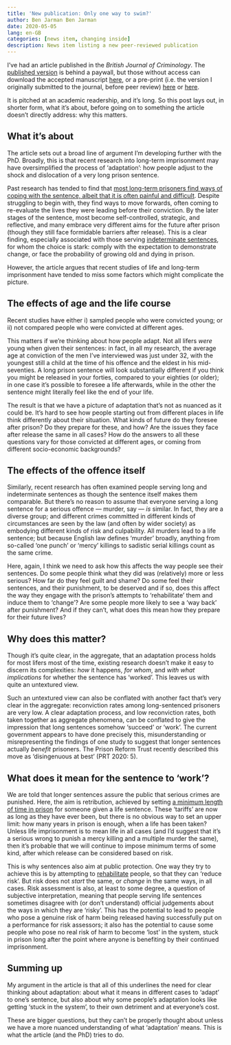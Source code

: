 ```yaml
---
title: 'New publication: Only one way to swim?'
author: Ben Jarman Ben Jarman
date: 2020-05-05
lang: en-GB
categories: [news item, changing inside]
description: News item listing a new peer-reviewed publication
---
```


I've had an article published in the *British Journal of Criminology*. The [published version](https://dx.doi.org/10.1093/bjc/azaa036) is behind a paywall, but those without access can download the accepted manuscript [here](https://changinginside.co.uk/200416-only-one-way-to-swim-accepted-manuscript/), or a pre-print (i.e. the version I originally submitted to the journal, before peer review) [here](https://doi.org/10.31235/osf.io/z4cwa) or [here](https://ssrn.com/abstract=3585421).

It is pitched at an academic readership, and it's long. So this post lays out, in shorter form, what it's about, before going on to something the article doesn't directly address: why this matters.

## What it's about

The article sets out a broad line of argument I'm developing further with the PhD. Broadly, this is that recent research into long-term imprisonment may have oversimplified the process of 'adaptation': how people adjust to the shock and dislocation of a very long prison sentence.

Past research has tended to find that [most long-term prisoners find ways of coping with the sentence, albeit that it is often painful and difficult](https://changinginside.co.uk/reading/notes-how-lifers-adapt-to-imprisonment-1/). Despite struggling to begin with, they find ways to move forwards, often coming to re-evaluate the lives they were leading before their conviction. By the later stages of the sentence, most become self-controlled, strategic, and reflective, and many embrace very different aims for the future after prison (though they still face formidable barriers after release). This is a clear finding, especially associated with those serving [indeterminate sentences](https://changinginside.co.uk/what-is-a-life-sentence/), for whom the choice is stark: comply with the expectation to demonstrate change, or face the probability of growing old and dying in prison.

However, the article argues that recent studies of life and long-term imprisonment have tended to miss some factors which might complicate the picture.

## The effects of age and the life course

Recent studies have either i) sampled people who were convicted young; or ii) not compared people who were convicted at different ages.

This matters if we're thinking about how people adapt. Not all lifers *were* young when given their sentences: in fact, in all my research, the average age at conviction of the men I've interviewed was just under 32, with the youngest still a child at the time of his offence and the eldest in his mid-seventies. A long prison sentence will look substantially different if you think you might be released in your forties, compared to your eighties (or older); in one case it's possible to foresee a life afterwards, while in the other the sentence might literally feel like the end of your life.

The result is that we have a picture of adaptation that's not as nuanced as it could be. It's hard to see how people starting out from different places in life think differently about their situation. What kinds of future do they foresee after prison? Do they prepare for these, and how? Are the issues they face after release the same in all cases? How do the answers to all these questions vary for those convicted at different ages, or coming from different socio-economic backgrounds?

## The effects of the offence itself

Similarly, recent research has often examined people serving long and indeterminate sentences as though the sentence itself makes them comparable. But there's no reason to assume that everyone serving a long sentence for a serious offence --- murder, say --- *is* similar. In fact, they are a diverse group; and different crimes committed in different kinds of circumstances are seen by the law (and often by wider society) as embodying different kinds of risk and culpability. All murders lead to a life sentence; but because English law defines 'murder' broadly, anything from so-called 'one punch' or 'mercy' killings to sadistic serial killings count as the same crime.

Here, again, I think we need to ask how this affects the way people see their sentences. Do some people think what they did was (relatively) more or less serious? How far do they feel guilt and shame? Do some feel their sentences, and their punishment, to be deserved and if so, does this affect the way they engage with the prison's attempts to 'rehabilitate' them and induce them to 'change'? Are some people more likely to see a 'way back' after punishment? And if they can't, what does this mean how they prepare for their future lives?

## Why does this matter?

Though it's quite clear, in the aggregate, that an adaptation process holds for most lifers most of the time, existing research doesn't make it easy to discern its complexities: *how* it happens, *for whom*, and *with what implications* for whether the sentence has 'worked'. This leaves us with quite an untextured view.

Such an untextured view can also be conflated with another fact that's very clear in the aggregate: reconviction rates among long-sentenced prisoners are very low. A clear adaptation process, and low reconviction rates, both taken together as aggregate phenomena, can be conflated to give the impression that long sentences somehow 'succeed' or 'work'. The current government appears to have done precisely this, misunderstanding or misrepresenting the findings of one study to suggest that longer sentences actually *benefit* prisoners. The Prison Reform Trust recently described this move as 'disingenuous at best' (PRT 2020: 5).

## What does it mean for the sentence to 'work'?

We are told that longer sentences assure the public that serious crimes are punished. Here, the aim is retribution, achieved by setting [a minimum length of time in prison](https://changinginside.co.uk/what-is-a-life-sentence/) for someone given a life sentence. These 'tariffs' are now as long as they have ever been, but there is no obvious way to set an upper limit: how many years in prison is enough, when a life has been taken? Unless life imprisonment is to mean life in all cases (and I'd suggest that it's a serious wrong to punish a mercy killing and a multiple murder the same), then it's probable that we will continue to impose minimum terms of some kind, after which release can be considered based on risk.

This is why sentences also aim at public protection. One way they try to achieve this is by attempting to [rehabilitate](https://changinginside.co.uk/offender-management-rehabilitation/) people, so that they can 'reduce risk'. But risk does not *start* the same, or *change* in the same ways, in all cases. Risk assessment is also, at least to some degree, a question of subjective interpretation, meaning that people serving life sentences sometimes disagree with (or don't understand) official judgements about the ways in which they are 'risky'. This has the potential to lead to people who pose a genuine risk of harm being released having successfully put on a performance for risk assessors; it also has the potential to cause some people who pose no real risk of harm to become 'lost' in the system, stuck in prison long after the point where anyone is benefiting by their continued imprisonment.

## Summing up

My argument in the article is that all of this underlines the need for clear thinking about adaptation: about what it means in different cases to 'adapt' to one's sentence, but also about why some people's adaptation looks like getting 'stuck in the system', to their own detriment and at everyone's cost.

These are bigger questions, but they can't be properly thought about unless we have a more nuanced understanding of what 'adaptation' means. This is what the article (and the PhD) tries to do.

